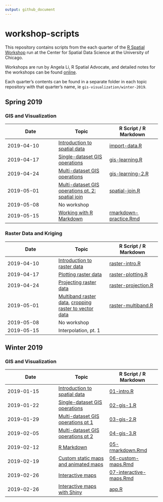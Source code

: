 ```yaml
---
output: github_document
---
```


# workshop-scripts

This repository contains scripts from the each quarter of the [R Spatial Workshop](https://spatialanalysis.github.io/events/) run at the Center for Spatial Data Science at the University of Chicago.

Workshops are run by Angela Li, R Spatial Advocate, and detailed notes for the workshops can be found [online](https://spatialanalysis.github.io/workshop-notes/).

Each quarter's contents can be found in a separate folder in each topic repository with that quarter's name, ie `gis-visualization/winter-2019`.

## Spring 2019

### GIS and Visualization
| Date | Topic | R Script / R Markdown |
|------------------------|------------------------|------------------------|
| 2019-04-10 | [Introduction to spatial data](https://spatialanalysis.github.io/workshop-notes/introduction-to-spatial-data.html) | [import-data.R](gis-visualization/spring-2019/R/import-data.R) |
| 2019-04-17 | [Single-dataset GIS operations](https://spatialanalysis.github.io/workshop-notes/single-dataset-gis-operations.html) | [gis-learning.R](gis-visualization/spring-2019/R/gis-learning.R) |
| 2019-04-24 | [Multi-dataset GIS operations](https://spatialanalysis.github.io/workshop-notes/multiple-dataset-gis-operations-visualization.html) | [gis-learning-2.R](gis-visualization/spring-2019/R/gis-learning-2.R) |
| 2019-05-01 | [Multi-dataset GIS operations pt. 2: spatial join](https://spatialanalysis.github.io/workshop-notes/multiple-dataset-gis-operations-visualization-pt-2.html) | [spatial-join.R](gis-visualization/spring-2019/R/spatial-join.R) |
| 2019-05-08 | No workshop |  |
| 2019-05-15 | [Working with R Markdown](https://spatialanalysis.github.io/workshop-notes/r-markdown-and-custom-maps.html) | [rmarkdown-practice.Rmd](gis-visualization/spring-2019/doc/rmarkdown-practice.R) |

### Raster Data and Kriging

| Date | Topic | R Script / R Markdown |
|------------------------|------------------------|------------------------|
| 2019-04-10 | [Introduction to raster data](https://datacarpentry.org/r-raster-vector-geospatial/01-raster-structure/index.html) | [raster-intro.R](raster-kriging/spring-2019/R/raster-intro.R)|
| 2019-04-17 | [Plotting raster data](https://datacarpentry.org/r-raster-vector-geospatial/02-raster-plot/index.html) | [raster-plotting.R](raster-kriging/spring-2019/R/raster-plotting.R)|
| 2019-04-24 | [Projecting raster data](https://datacarpentry.org/r-raster-vector-geospatial/03-raster-reproject-in-r/index.html) | [raster-projection.R](raster-kriging/spring-2019/R/raster-projection.R) |
| 2019-05-01 | [Multiband raster data](https://datacarpentry.org/r-raster-vector-geospatial/05-raster-multi-band-in-r/index.html), [cropping raster to vector data](https://datacarpentry.org/r-raster-vector-geospatial/11-vector-raster-integration/index.html) | [raster-multiband.R](raster-kriging/spring-2019/R/raster-multiband.R) |
| 2019-05-08 | No workshop |  |
| 2019-05-15 | Interpolation, pt. 1 |  |

## Winter 2019

### GIS and Visualization

| Date | Topic | R Script / R Markdown |
|------------------------|------------------------|------------------------|
| 2019-01-15 | [Introduction to spatial data](https://spatialanalysis.github.io/workshop-notes/introduction-to-spatial-data.html) | [01-intro.R](gis-visualization/winter-2019/R/01-intro.R) |
| 2019-01-22 | [Single-dataset GIS operations](https://spatialanalysis.github.io/workshop-notes/single-dataset-gis-operations.html) | [02-gis-1.R](gis-visualization/winter-2019/R/02-gis-1.R) |
| 2019-01-29 | [Multi-dataset GIS operations pt 1](https://spatialanalysis.github.io/workshop-notes/multiple-dataset-gis-operations-visualization.html) | [03-gis-2.R](gis-visualization/winter-2019/R/03-gis-2.R) |
| 2019-02-05 | [Multi-dataset GIS operations pt 2](https://spatialanalysis.github.io/workshop-notes/multiple-dataset-gis-operations-visualization-pt-2.html) | [04-gis-3.R](gis-visualization/winter-2019/R/04-gis-3.R) |
| 2019-02-12 | [R Markdown](https://spatialanalysis.github.io/workshop-notes/r-markdown-and-custom-maps.html) | [05-rmarkdown.Rmd](gis-visualization/winter-2019/doc/05-rmarkdown.Rmd) |
| 2019-02-19 | [Custom static maps and animated maps](https://spatialanalysis.github.io/workshop-notes/custom-and-animated-maps.html) | [06-custom-maps.Rmd](gis-visualization/winter-2019/doc/06-custom-maps.Rmd) |
| 2019-02-26 | [Interactive maps](https://spatialanalysis.github.io/workshop-notes/interactive-maps.html) | [07-interactive-maps.Rmd](gis-visualization/winter-2019/doc/07-interactive-maps.Rmd) |
| 2019-02-26 | [Interactive maps with Shiny](https://spatialanalysis.github.io/workshop-notes/interactive-maps-with-shiny.html) | [app.R](gis-visualization/winter-2019/R/leaflet-example/app.R) |
